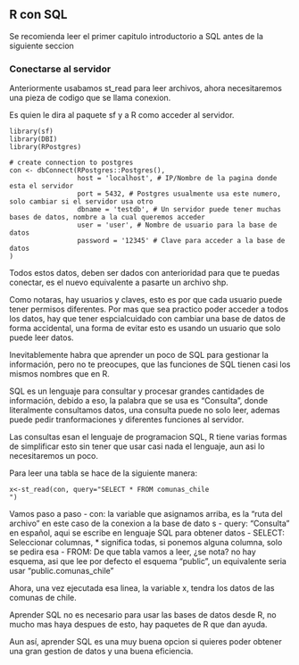 ## R con SQL

Se recomienda leer el primer capitulo introductorio a SQL antes de la siguiente seccion

### Conectarse al servidor

Anteriormente usabamos st_read para leer archivos, ahora necesitaremos una pieza de codigo que se llama conexion.

Es quien le dira al paquete sf y a R como acceder al servidor.

```
library(sf)
library(DBI)
library(RPostgres)

# create connection to postgres
con <- dbConnect(RPostgres::Postgres(),
                 host = 'localhost', # IP/Nombre de la pagina donde esta el servidor
                 port = 5432, # Postgres usualmente usa este numero, solo cambiar si el servidor usa otro
                 dbname = 'testdb', # Un servidor puede tener muchas bases de datos, nombre a la cual queremos acceder
                 user = 'user', # Nombre de usuario para la base de datos
                 password = '12345' # Clave para acceder a la base de datos
)
```

Todos estos datos, deben ser dados con anterioridad para que te puedas conectar, es el nuevo equivalente a pasarte un archivo shp.

Como notaras, hay usuarios y claves, esto es por que cada usuario puede tener permisos diferentes.
Por mas que sea practico poder acceder a todos los datos, hay que tener espcialcuidado con cambiar
una base de datos de forma accidental, una forma de evitar esto es usando un usuario que solo puede leer datos.

Inevitablemente habra que aprender un poco de SQL para gestionar la información, pero no te preocupes, que las funciones de SQL tienen casi los mismos nombres que en R.

SQL es un lenguaje para consultar y procesar grandes cantidades de información, debido a eso, la palabra que se usa es "Consulta", donde literalmente consultamos datos, una consulta puede no solo leer, ademas puede pedir tranformaciones y diferentes funciones al servidor.

Las consultas esan el lenguaje de programacion SQL, R tiene varias formas de simplificar esto sin tener que usar casi nada el lenguaje, aun asi lo necesitaremos un poco.

Para leer una tabla se hace de la siguiente manera:

```
x<-st_read(con, query="SELECT * FROM comunas_chile
")
```

Vamos paso a paso
    - con: la variable que asignamos arriba, es la "ruta del archivo" en este caso de la conexion a la base de dato s
    - query: "Consulta" en español, aqui se escribe en lenguaje SQL para obtener datos
        - SELECT: Seleccionar columnas, * significa todas, si ponemos alguna columna, solo se pedira esa
        - FROM: De que tabla vamos a leer, ¿se nota? no hay esquema, asi que lee por defecto el esquema "public", un equivalente seria usar "public.comunas_chile"

Ahora, una vez ejecutada esa linea, la variable x, tendra los datos de las comunas de chile.

Aprender SQL no es necesario para usar las bases de datos desde R, no mucho mas haya despues de esto, hay paquetes de R que dan ayuda.

Aun así, aprender SQL es una muy buena opcion si quieres poder obtener una gran gestion de datos y una buena eficiencia.
